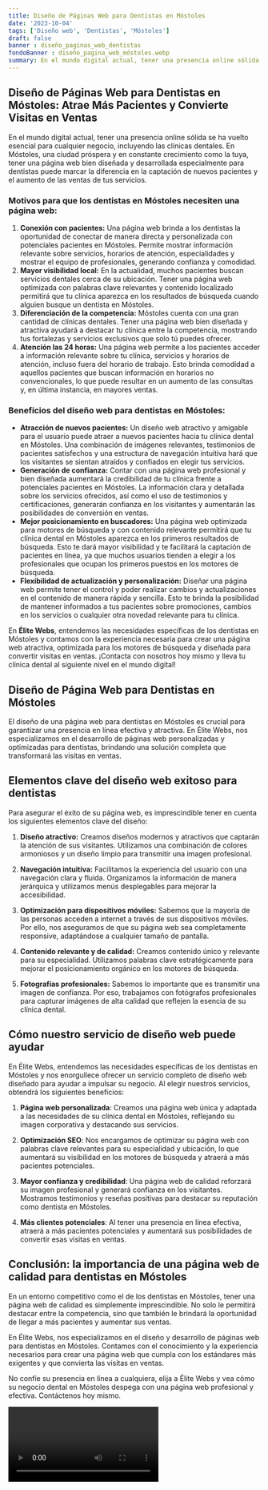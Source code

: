 ```yaml
---
title: Diseño de Páginas Web para Dentistas en Móstoles
date: '2023-10-04'
tags: ['Diseño web', 'Dentistas', 'Móstoles']
draft: false
banner : diseño_paginas_web_dentistas
fondoBanner : diseño_pagina_web_móstoles.webp
summary: En el mundo digital actual, tener una presencia online sólida se ha vuelto esencial para cualquier negocio, incluyendo las clínicas dentales. En Móstoles, una ciudad próspera y en constante crecimiento como la tuya, tener una página web bien diseñada y desarrollada especialmente para dentistas puede marcar la diferencia en la captación de nuevos pacientes y el aumento de las ventas de tus servicios.
---
```


## **Diseño de Páginas Web para Dentistas en Móstoles: Atrae Más Pacientes y Convierte Visitas en Ventas**

En el mundo digital actual, tener una presencia online sólida se ha vuelto esencial para cualquier negocio, incluyendo las clínicas dentales. En Móstoles, una ciudad próspera y en constante crecimiento como la tuya, tener una página web bien diseñada y desarrollada especialmente para dentistas puede marcar la diferencia en la captación de nuevos pacientes y el aumento de las ventas de tus servicios.

### **Motivos para que los dentistas en Móstoles necesiten una página web:**

1. **Conexión con pacientes:** Una página web brinda a los dentistas la oportunidad de conectar de manera directa y personalizada con potenciales pacientes en Móstoles. Permite mostrar información relevante sobre servicios, horarios de atención, especialidades y mostrar el equipo de profesionales, generando confianza y comodidad.
2. **Mayor visibilidad local:** En la actualidad, muchos pacientes buscan servicios dentales cerca de su ubicación. Tener una página web optimizada con palabras clave relevantes y contenido localizado permitirá que tu clínica aparezca en los resultados de búsqueda cuando alguien busque un dentista en Móstoles.
3. **Diferenciación de la competencia:** Móstoles cuenta con una gran cantidad de clínicas dentales. Tener una página web bien diseñada y atractiva ayudará a destacar tu clínica entre la competencia, mostrando tus fortalezas y servicios exclusivos que solo tú puedes ofrecer.
4. **Atención las 24 horas:** Una página web permite a los pacientes acceder a información relevante sobre tu clínica, servicios y horarios de atención, incluso fuera del horario de trabajo. Esto brinda comodidad a aquellos pacientes que buscan información en horarios no convencionales, lo que puede resultar en un aumento de las consultas y, en última instancia, en mayores ventas.

### **Beneficios del diseño web para dentistas en Móstoles:**

- **Atracción de nuevos pacientes:** Un diseño web atractivo y amigable para el usuario puede atraer a nuevos pacientes hacia tu clínica dental en Móstoles. Una combinación de imágenes relevantes, testimonios de pacientes satisfechos y una estructura de navegación intuitiva hará que los visitantes se sientan atraídos y confiados en elegir tus servicios.
- **Generación de confianza:** Contar con una página web profesional y bien diseñada aumentará la credibilidad de tu clínica frente a potenciales pacientes en Móstoles. La información clara y detallada sobre los servicios ofrecidos, así como el uso de testimonios y certificaciones, generarán confianza en los visitantes y aumentarán las posibilidades de conversión en ventas.
- **Mejor posicionamiento en buscadores:** Una página web optimizada para motores de búsqueda y con contenido relevante permitirá que tu clínica dental en Móstoles aparezca en los primeros resultados de búsqueda. Esto te dará mayor visibilidad y te facilitará la captación de pacientes en línea, ya que muchos usuarios tienden a elegir a los profesionales que ocupan los primeros puestos en los motores de búsqueda.
- **Flexibilidad de actualización y personalización:** Diseñar una página web permite tener el control y poder realizar cambios y actualizaciones en el contenido de manera rápida y sencilla. Esto te brinda la posibilidad de mantener informados a tus pacientes sobre promociones, cambios en los servicios o cualquier otra novedad relevante para tu clínica.

En **Élite Webs**, entendemos las necesidades específicas de los dentistas en Móstoles y contamos con la experiencia necesaria para crear una página web atractiva, optimizada para los motores de búsqueda y diseñada para convertir visitas en ventas. ¡Contacta con nosotros hoy mismo y lleva tu clínica dental al siguiente nivel en el mundo digital!

<GifSeo />

<Cta />

## Diseño de Página Web para Dentistas en Móstoles

El diseño de una página web para dentistas en Móstoles es crucial para garantizar una presencia en línea efectiva y atractiva. En Élite Webs, nos especializamos en el desarrollo de páginas web personalizadas y optimizadas para dentistas, brindando una solución completa que transformará las visitas en ventas. 

## Elementos clave del diseño web exitoso para dentistas

Para asegurar el éxito de su página web, es imprescindible tener en cuenta los siguientes elementos clave del diseño:

1. **Diseño atractivo:** Creamos diseños modernos y atractivos que captarán la atención de sus visitantes. Utilizamos una combinación de colores armoniosos y un diseño limpio para transmitir una imagen profesional.

2. **Navegación intuitiva:** Facilitamos la experiencia del usuario con una navegación clara y fluida. Organizamos la información de manera jerárquica y utilizamos menús desplegables para mejorar la accesibilidad.

3. **Optimización para dispositivos móviles:** Sabemos que la mayoría de las personas acceden a internet a través de sus dispositivos móviles. Por ello, nos aseguramos de que su página web sea completamente responsive, adaptándose a cualquier tamaño de pantalla.

4. **Contenido relevante y de calidad:** Creamos contenido único y relevante para su especialidad. Utilizamos palabras clave estratégicamente para mejorar el posicionamiento orgánico en los motores de búsqueda.

5. **Fotografías profesionales:** Sabemos lo importante que es transmitir una imagen de confianza. Por eso, trabajamos con fotógrafos profesionales para capturar imágenes de alta calidad que reflejen la esencia de su clínica dental.

## Cómo nuestro servicio de diseño web puede ayudar

En Élite Webs, entendemos las necesidades específicas de los dentistas en Móstoles y nos enorgullece ofrecer un servicio completo de diseño web diseñado para ayudar a impulsar su negocio. Al elegir nuestros servicios, obtendrá los siguientes beneficios:

1. **Página web personalizada**: Creamos una página web única y adaptada a las necesidades de su clínica dental en Móstoles, reflejando su imagen corporativa y destacando sus servicios.

2. **Optimización SEO**: Nos encargamos de optimizar su página web con palabras clave relevantes para su especialidad y ubicación, lo que aumentará su visibilidad en los motores de búsqueda y atraerá a más pacientes potenciales.

3. **Mayor confianza y credibilidad**: Una página web de calidad reforzará su imagen profesional y generará confianza en los visitantes. Mostramos testimonios y reseñas positivas para destacar su reputación como dentista en Móstoles.

4. **Más clientes potenciales**: Al tener una presencia en línea efectiva, atraerá a más pacientes potenciales y aumentará sus posibilidades de convertir esas visitas en ventas.

## Conclusión: la importancia de una página web de calidad para dentistas en Móstoles

En un entorno competitivo como el de los dentistas en Móstoles, tener una página web de calidad es simplemente imprescindible. No solo le permitirá destacar entre la competencia, sino que también le brindará la oportunidad de llegar a más pacientes y aumentar sus ventas.

En Élite Webs, nos especializamos en el diseño y desarrollo de páginas web para dentistas en Móstoles. Contamos con el conocimiento y la experiencia necesarios para crear una página web que cumpla con los estándares más exigentes y que convierta las visitas en ventas.

No confíe su presencia en línea a cualquiera, elija a Élite Webs y vea cómo su negocio dental en Móstoles despega con una página web profesional y efectiva. Contáctenos hoy mismo.

<Video />

<CtaBot job='Dentistas' city='Móstoles'/>

<Gmaps query='Móstoles+españa+maps' />